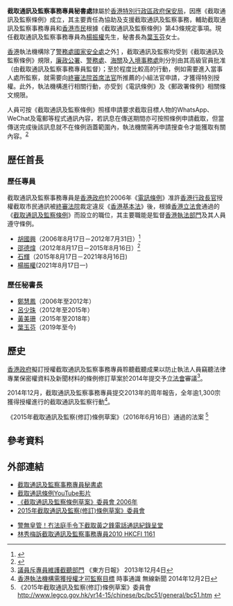 {{Infobox HKSARG
|中文部門名稱=截取通訊及監察事務專員秘書處
|英文部門名稱=Secretariat, Commissioner on Interception of Communications and Surveillance
|部門標誌=
|標誌大小=
|首長職銜=截取通訊及監察事務專員
|首長姓名=[[楊振權|楊振權]]
|副首長職銜=秘書長
|副首長姓名=[[葉玉芬|葉玉芬]]
|副首長職銜2=
|副首長姓名2=
|副首長姓名3=
|成立年份=2006 年
|解散年份=
|所屬部門=[[保安局_(香港)|保安局]]
|口號=
|總部={{HKG}}灣仔皇后大道東248號陽光中心15樓
|網站=https://www.sciocs.gov.hk/index.htm
}}
'''截取通訊及監察事務專員秘書處'''隸屬於[[香港特別行政區政府|香港特別行政區政府]][[保安局_(香港)|保安局]]，因應《截取通訊及監察條例》成立，其主要責任為協助及支援截取通訊及監察事務，輔助截取通訊及監察事務專員和[[香港市民|香港市民]]根據《截取通訊及監察條例》第43條規定事項。現任截取通訊及監察事務專員為[[楊振權|楊振權]]先生，秘書長為[[葉玉芬|葉玉芬]]女士。

[[香港|香港]]執法機構除了[[香港警务处国家安全处|警務處國家安全處]]之外[https://m.mingpao.com/ins/%E6%B8%AF%E8%81%9E/article/20210104/s00001/1609738568051/%E8%AD%A6%E5%9C%8B%E5%AE%89%E8%99%95%E6%88%AA%E5%8F%96%E9%80%9A%E8%A8%8A%E6%AF%8B%E9%A0%88%E6%B3%95%E9%99%A2%E6%89%8B%E4%BB%A4-%E6%88%AA%E5%8F%96%E9%80%9A%E8%A8%8A%E5%8F%8A%E7%9B%A3%E5%AF%9F%E5%B0%88%E5%93%A1-%E7%84%A1%E6%AC%8A%E6%AA%A2%E8%A6%96%E5%9F%B7%E6%B3%95%E6%A9%9F%E6%A7%8B%E6%B6%89%E5%9C%8B%E5%AE%89%E6%B3%95%E8%A1%8C%E5%8B%95] {{Wayback|url=https://m.mingpao.com/ins/%E6%B8%AF%E8%81%9E/article/20210104/s00001/1609738568051/%E8%AD%A6%E5%9C%8B%E5%AE%89%E8%99%95%E6%88%AA%E5%8F%96%E9%80%9A%E8%A8%8A%E6%AF%8B%E9%A0%88%E6%B3%95%E9%99%A2%E6%89%8B%E4%BB%A4-%E6%88%AA%E5%8F%96%E9%80%9A%E8%A8%8A%E5%8F%8A%E7%9B%A3%E5%AF%9F%E5%B0%88%E5%93%A1-%E7%84%A1%E6%AC%8A%E6%AA%A2%E8%A6%96%E5%9F%B7%E6%B3%95%E6%A9%9F%E6%A7%8B%E6%B6%89%E5%9C%8B%E5%AE%89%E6%B3%95%E8%A1%8C%E5%8B%95 |date=20210225083850 }}，截取通訊及監察均受到《截取通訊及監察條例》規限，[[廉政公署_(香港)|廉政公署]]、[[香港警務處|警務處]]、[[香港海關|海關]]及[[入境事務處|入境事務處]]則分別由其高級官員批准（由截取通訊及監察事務專員監督）；至於程度比較高的行動，例如需要進入當事人處所監察，就需要向[[香港終審法院|終審法院]][[香港終審法院首席法官|首席法官]]所推薦的小組法官申請，才獲得特別授權。此外，執法機構進行相關行動，亦受到《電訊條例》及《郵政署條例》相關條文規限。

人員可按《截取通訊及監察條例》照樣申請要求截取目標人物的WhatsApp、WeChat及電郵等程式通訊內容，若訊息在傳送期間亦可按照條例申請截取，但當傳送完成後該訊息就不在條例涵蓋範圍內，執法機關需再申請搜查令才能獲取有關內容。<sup>[https://orientaldaily.on.cc/cnt/news/20191204/mobile/odn-20191204-1204_00176_033.html] {{Wayback|url=https://orientaldaily.on.cc/cnt/news/20191204/mobile/odn-20191204-1204_00176_033.html |date=20220331185601 }}</sup>

==歴任首長==
===歷任專員===
截取通訊及監察事務專員是[[香港政府|香港政府]]於2006年《[[電訊條例|電訊條例]]》准許[[香港行政長官|香港行政長官]]授權截取市民通訊被[[終審法院|終審法院]]裁定違反《[[香港基本法|香港基本法]]》後，根據[[香港立法會|香港立法會]]通過的《[[截取通訊及監察條例|截取通訊及監察條例]]》而設立的職位，其主要職能是監督[[香港執法部門|香港執法部門]]及其人員遵守條例。

*[[胡國興|胡國興]]（2006年8月17日－2012年7月31日）<ref>{{Cite web |url=http://www.info.gov.hk/gia/general/200608/09/P200608090110.htm |title=政府公布截取通訊及監察條例下小組法官和專員的任命 2006年8月9日 |access-date=2012年7月28日 |archive-date=2021年2月5日 |archive-url=https://web.archive.org/web/20210205051330/https://www.info.gov.hk/gia/general/200608/09/P200608090110.htm |dead-url=no }}</ref>
*[[邵德煒|邵德煒]]（2012年8月17日－2015年8月16日）<ref>{{Cite web |url=http://www.info.gov.hk/gia/general/201207/27/P201207270416.htm |title=政府公布截取通訊及監察條例下小組法官和專員的任命 2012年7月27日 |access-date=2012年7月28日 |archive-date=2019年9月1日 |archive-url=https://web.archive.org/web/20190901213413/https://www.info.gov.hk/gia/general/201207/27/P201207270416.htm |dead-url=no }}</ref>
*[[石輝|石輝]]（2015年8月17日－2021年8月16日)
*[[楊振權|楊振權]](2021年8月17日一)

===歷任秘書長===
*[[鄭慧鳳|鄭慧鳳]]（2006年至2012年）
*[[呂少珠|呂少珠]]（2012年至2015年）
*[[黃美珊|黃美珊]]（2015年至2018年）
*[[葉玉芬|葉玉芬]]（2019年至今)

== 歷史 ==
[[香港政府|香港政府]]擬訂授權截取通訊及監察事務專員聆聽截聽成果以防止執法人員竊聽法律專業保密權資料及新聞材料的條例修訂草案於2014年提交予[[香港特別行政區立法會|立法會]]審議<ref>[http://orientaldaily.on.cc/cnt/news/20131204/00176_016.html 議員斥專員維護截聽部門] {{Wayback|url=http://orientaldaily.on.cc/cnt/news/20131204/00176_016.html |date=20191108094038 }} 《東方日報》 2013年12月4日</ref>。

2014年12月，截取通訊及監察事務專員提交2013年的周年報告，全年逾1,300宗獲得授權進行的截取通訊及監察行動<ref>[http://news.tvb.com/programmes/behindtheheadlines/547db7d26db28c3358000000 香港執法機構需獲授權才可監察目標] {{Wayback|url=http://news.tvb.com/programmes/behindtheheadlines/547db7d26db28c3358000000 |date=20190526023303 }} 時事通識 無線新聞 2014年12月2日</ref>。

《2015年截取通訊及監察(修訂)條例草案》（2016年6月16日）通過的法案 <ref>《2015年截取通訊及監察(修訂)條例草案》委員會 http://www.legco.gov.hk/yr14-15/chinese/bc/bc51/general/bc51.htm {{Wayback|url=http://www.legco.gov.hk/yr14-15/chinese/bc/bc51/general/bc51.htm |date=20200309110848 }}</ref>

==參考資料==
<references/>

==外部連結==
*[http://www.info.gov.hk/info/sciocs/chi/ 截取通訊及監察事務專員秘書處]{{Wayback|url=http://www.info.gov.hk/info/sciocs/chi/ |date=20180318235338 }}
*[https://www.youtube.com/results?q=%E6%88%AA%E5%8F%96%E9%80%9A%E8%A8%8A%E6%A2%9D%E4%BE%8B&um=1&ie=UTF-8&gl=HK&sa=N&tab=w1 截取通訊條例YouTube影片]
*[http://www.legco.gov.hk/yr05-06/chinese/bc/bc52/general/bc52.htm 《截取通訊及監察條例草案》委員會 2006年]{{Wayback|url=http://www.legco.gov.hk/yr05-06/chinese/bc/bc52/general/bc52.htm |date=20200928100336 }}
*[http://www.legco.gov.hk/yr14-15/chinese/bc/bc51/general/bc51.htm 2015年截取通訊及監察(修訂)條例草案》委員會]{{Wayback|url=http://www.legco.gov.hk/yr14-15/chinese/bc/bc51/general/bc51.htm |date=20200309110848 }}
{{香港特別行政區政府部門}}
*[https://hk.appledaily.com/local/20191219/A75DAJ4WYWC3NPTQTA44UNMFWE/            警無皇管！冇法庭手令下截取黃之鋒電話通訊紀錄呈堂]{{Wayback|url=https://hk.appledaily.com/local/20191219/A75DAJ4WYWC3NPTQTA44UNMFWE/ |date=20200314172805 }}
*[https://legalref.judiciary.hk/lrs/common/search/search_result_detail_frame.jsp?DIS=69773&QS=%2B&TP=JU     林秀梅訴截取通訊及監察事務專員2010 HKCFI 1161]{{Wayback|url=https://legalref.judiciary.hk/lrs/common/search/search_result_detail_frame.jsp?DIS=69773&QS=%2B&TP=JU |date=20200225060851 }}